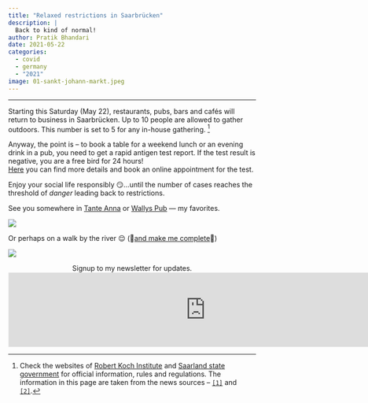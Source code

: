 ```yaml
---
title: "Relaxed restrictions in Saarbrücken"
description: |
  Back to kind of normal!
author: Pratik Bhandari
date: 2021-05-22
categories:
  - covid
  - germany
  - "2021"
image: 01-sankt-johann-markt.jpeg
---
```


***

Starting this Saturday (May 22), restaurants, pubs, bars and cafés will return to business in Saarbrücken. Up to 10 people are allowed to gather outdoors. This number is set to 5 for any in-house gathering.
^[Check the websites of [Robert Koch Institute](https://www.rki.de/DE/Content/InfAZ/N/Neuartiges_Coronavirus/nCoV_node.html;jsessionid=E1A7C79F0AE54D3C150C23C38606E95B.internet102) and [Saarland state government](https://www.saarland.de/DE/portale/corona/home/home_node.html) for official information, rules and regulations. The information in this page are taken from the news sources -- [`[1]`](https://www.sr.de/sr/home/nachrichten/politik_wirtschaft/coronaregeln_saarlandmodell_bundesnotbremse_100.html) and [`[2]`](https://www.sr.de/sr/home/nachrichten/politik_wirtschaft/coronaregeln_saarlandmodell_bundesnotbremse_100.html).]

Anyway, the point is – to book a table for a weekend lunch or an evening drink in a pub, you need to get a rapid antigen test report. If the test result is negative, you are a free bird for 24 hours!\
[Here](https://saarland-schnelltest.de) you can find more details and book an online appointment for the test.

<p>Enjoy your social life responsibly &#x1F60F;…until the number of cases reaches the threshold of *danger* leading back to restrictions.</p>

See you somewhere in [Tante Anna](https://www.google.com/maps/place/Gastst%C3%A4tte+Tante+Anna/@49.2324397,6.995924,17z/data=!3m2!4b1!5s0x4795b41dabb2173d:0x88f91938815edbc5!4m5!3m4!1s0x4795b41daaf38ef9:0x9e6b420d8f989f9!8m2!3d49.2324362!4d6.998118) or [Wallys Pub](https://www.google.com/maps/place/Wallys+Irish+Pub/@49.2334069,6.9945207,17z/data=!3m2!4b1!5s0x4795b41d143479dd:0x6afd2abef63b450d!4m5!3m4!1s0x4795b41d15008d89:0x584448474b7c2732!8m2!3d49.2334069!4d6.9967094) --- my favorites.

![](01-sankt-johann-markt.jpeg){fig-align="center"}

<p> Or perhaps on a walk by the river 😌 (🎵[and make me complete](https://youtu.be/Oextk-If8HQ?t=44)🎵)</p>

![](02-saar-river.jpeg){fig-align="center"}


<div
<b style="text-align:center;">Signup to my newsletter for updates.</b>
</div>

<iframe
src="https://drpratik.substack.com/embed" width="800" height="150" style="border:1px solid #EEE; background:white;" frameborder="0" scrolling="no">
</iframe>
 